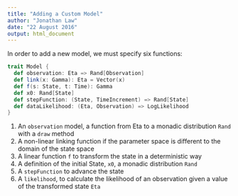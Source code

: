 ```yaml
---
title: "Adding a Custom Model"
author: "Jonathan Law"
date: "22 August 2016"
output: html_document
---
```


In order to add a new model, we must specify six functions:

```scala
trait Model {
  def observation: Eta => Rand[Observation]
  def link(x: Gamma): Eta = Vector(x)
  def f(s: State, t: Time): Gamma
  def x0: Rand[State]
  def stepFunction: (State, TimeIncrement) => Rand[State]
  def dataLikelihood: (Eta, Observation) => LogLikelihood
}
```

1. An `observation` model, a function from Eta to a monadic distribution `Rand` with a `draw` method
2. A non-linear linking function if the parameter space is different to the domain of the state space
3. A linear function `f` to transform the state in a deterministic way
4. A definition of the initial State, `x0`, a monadic distribution `Rand`
5. A `stepFunction` to advance the state
6. A `likelihood`, to calculate the likelihood of an observation given a value of the transformed state `Eta`